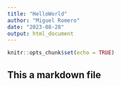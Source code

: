 ```yaml
---
title: "HelloWorld"
author: "Miguel Romero"
date: "2023-08-28"
output: html_document
---
```


```r
knitr::opts_chunk$set(echo = TRUE)
```

## This a markdown file
